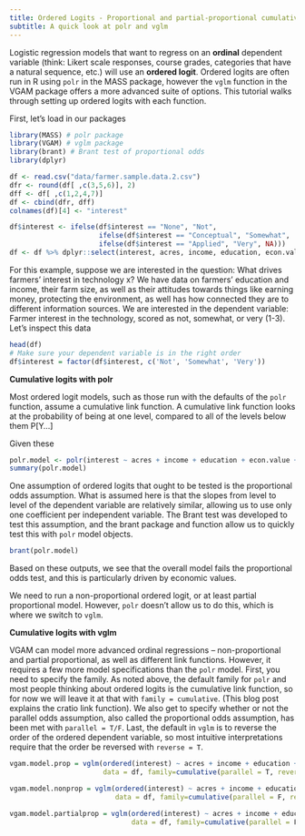 ```yaml
---
title: Ordered Logits - Proportional and partial-proportional cumulative models
subtitle: A quick look at polr and vglm
---
```


Logistic regression models that want to regress on an **ordinal** dependent variable (think: Likert scale responses, course grades, categories that have a natural sequence, etc.) will use an **ordered logit**. Ordered logits are often run in R using `polr` in the MASS package, however the `vglm` function in the VGAM package offers a more advanced suite of options. This tutorial walks through setting up ordered logits with each function.  

First, let's load in our packages
```r
library(MASS) # polr package
library(VGAM) # vglm package
library(brant) # Brant test of proportional odds
library(dplyr)
```

```r
df <- read.csv("data/farmer.sample.data.2.csv")
dfr <- round(df[ ,c(3,5,6)], 2)
dff <- df[ ,c(1,2,4,7)]
df <- cbind(dfr, dff)
colnames(df)[4] <- "interest"

df$interest <- ifelse(df$interest == "None", "Not",
                      ifelse(df$interest == "Conceptual", "Somewhat",
                      ifelse(df$interest == "Applied", "Very", NA)))
df <- df %>% dplyr::select(interest, acres, income, education, econ.value, envt.value, info.count)
```

For this example, suppose we are interested in the question: What drives farmers' interest in technology x? We have data on farmers' education and income, their farm size, as well as their attitudes towards things like earning money, protecting the environment, as well has how connected they are to different information sources. We are interested in the dependent variable: Farmer interest in the technology, scored as not, somewhat, or very (1-3). Let's inspect this data
```r
head(df)
# Make sure your dependent variable is in the right order
df$interest = factor(df$interest, c('Not', 'Somewhat', 'Very'))
```

**Cumulative logits with polr**  

Most ordered logit models, such as those run with the defaults of the `polr` function, assume a cumulative link function. A cumulative link function looks at the probability of being at one level, compared to all of the levels below them P[Y...]

Given these

```r
polr.model <- polr(interest ~ acres + income + education + econ.value + envt.value + info.count, data = df, Hess = T)
summary(polr.model)
```

One assumption of ordered logits that ought to be tested is the proportional odds assumption. What is assumed here is that the slopes from level to level of the dependent variable are relatively similar, allowing us to use only one coefficient per independent variable. The Brant test was developed to test this assumption, and the brant package and function allow us to quickly test this with `polr` model objects.  
```r
brant(polr.model)
```

Based on these outputs, we see that the overall model fails the proportional odds test, and this is particularly driven by economic values. 

We need to run a non-proportional ordered logit, or at least partial proportional model. However,     `polr` doesn't allow us to do this, which is where we switch to `vglm`.

**Cumulative logits with vglm**  

VGAM can model more advanced ordinal regressions -- non-proportional and partial proportional, as well as different link functions. However, it requires a few more model specifications than the `polr` model. First, you need to specify the family. As noted above, the default family for `polr` and most people thinking about ordered logits is the cumulative link function, so for now we will leave it at that with `family = cumulative`. (This blog post explains the cratio link function). We also get to specify whether or not the parallel odds assumption, also called the proportional odds assumption, has been met with `parallel = T/F`. Last, the default in `vglm` is to reverse the order of the ordered dependent variable, so most intuitive interpretations require that the order be reversed with `reverse = T`.

```r
vgam.model.prop = vglm(ordered(interest) ~ acres + income + education + econ.value + envt.value + info.count, 
                       data = df, family=cumulative(parallel = T, reverse = T))

vgam.model.nonprop = vglm(ordered(interest) ~ acres + income + education + econ.value + envt.value + info.count, 
                          data = df, family=cumulative(parallel = F, reverse = T))

vgam.model.partialprop = vglm(ordered(interest) ~ acres + income + education + econ.value + envt.value + info.count, 
                              data = df, family=cumulative(parallel = F ~ priority_econ, reverse = T))
```


